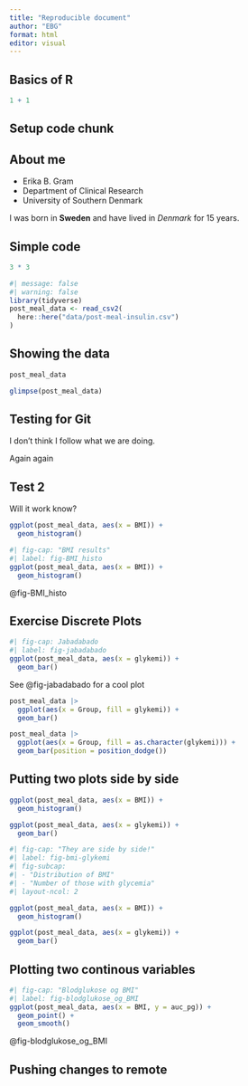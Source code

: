 ```yaml
---
title: "Reproducible document"
author: "EBG"
format: html
editor: visual
---
```


## Basics of R

```r
1 + 1
```

## Setup code chunk

## About me

-   Erika B. Gram
-   Department of Clinical Research
-   University of Southern Denmark

I was born in **Sweden** and have lived in *Denmark* for 15 years.

## Simple code

```r
3 * 3
```

```r
#| message: false
#| warning: false
library(tidyverse)
post_meal_data <- read_csv2(
  here::here("data/post-meal-insulin.csv")
)
```

## Showing the data

```r
post_meal_data
```

```r
glimpse(post_meal_data)
```

## Testing for Git

I don't think I follow what we are doing.

Again again

## Test 2

Will it work know?

```r
ggplot(post_meal_data, aes(x = BMI)) +
  geom_histogram()
```

```r
#| fig-cap: "BMI results"
#| label: fig-BMI_histo
ggplot(post_meal_data, aes(x = BMI)) +
  geom_histogram()
```

@fig-BMI_histo

## Exercise Discrete Plots

```r
#| fig-cap: Jabadabado
#| label: fig-jabadabado
ggplot(post_meal_data, aes(x = glykemi)) +
  geom_bar()
```
See @fig-jabadabado for a cool plot

```r
post_meal_data |>
  ggplot(aes(x = Group, fill = glykemi)) +
  geom_bar()
```

```r
post_meal_data |>
  ggplot(aes(x = Group, fill = as.character(glykemi))) +
  geom_bar(position = position_dodge())
```

## Putting two plots side by side

```r
ggplot(post_meal_data, aes(x = BMI)) +
  geom_histogram()
```

```r
ggplot(post_meal_data, aes(x = glykemi)) +
  geom_bar()
```

```r
#| fig-cap: "They are side by side!"
#| label: fig-bmi-glykemi
#| fig-subcap:
#| - "Distribution of BMI"
#| - "Number of those with glycemia"
#| layout-ncol: 2

ggplot(post_meal_data, aes(x = BMI)) +
  geom_histogram()

ggplot(post_meal_data, aes(x = glykemi)) +
  geom_bar()
```

## Plotting two continous variables

```r
#| fig-cap: "Blodglukose og BMI"
#| label: fig-blodglukose_og_BMI
ggplot(post_meal_data, aes(x = BMI, y = auc_pg)) + 
  geom_point() +
  geom_smooth()
```
@fig-blodglukose_og_BMI

## Pushing changes to remote
